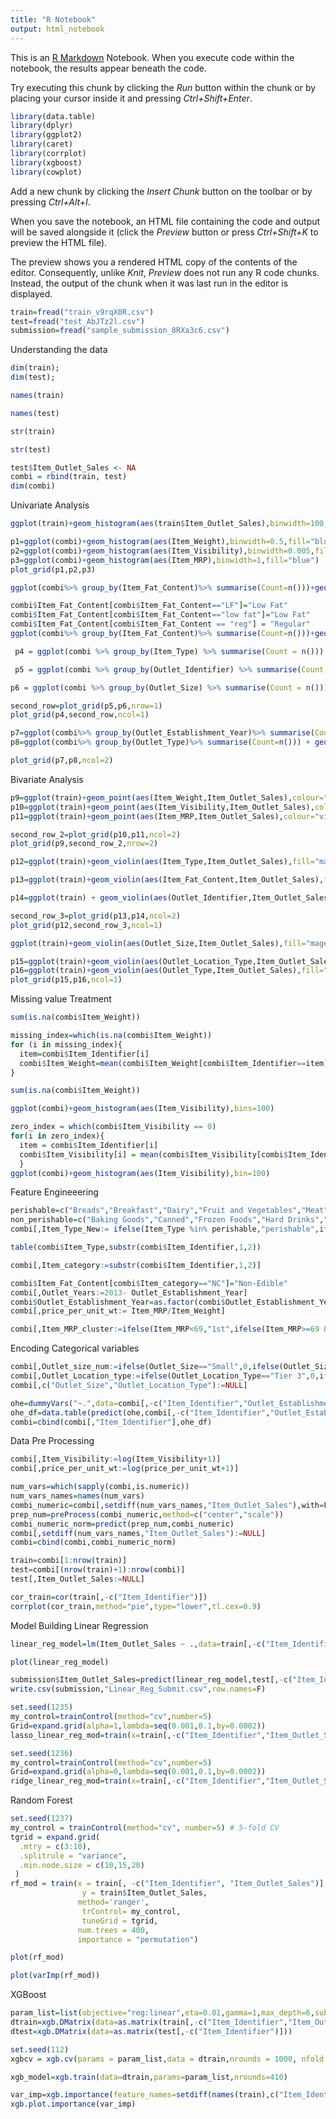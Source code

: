 ```yaml
---
title: "R Notebook"
output: html_notebook
---
```


This is an [R Markdown](http://rmarkdown.rstudio.com) Notebook. When you execute code within the notebook, the results appear beneath the code. 

Try executing this chunk by clicking the *Run* button within the chunk or by placing your cursor inside it and pressing *Ctrl+Shift+Enter*. 

```r
library(data.table)
library(dplyr)
library(ggplot2)
library(caret)
library(corrplot)
library(xgboost)
library(cowplot)
```

Add a new chunk by clicking the *Insert Chunk* button on the toolbar or by pressing *Ctrl+Alt+I*.

When you save the notebook, an HTML file containing the code and output will be saved alongside it (click the *Preview* button or press *Ctrl+Shift+K* to preview the HTML file).

The preview shows you a rendered HTML copy of the contents of the editor. Consequently, unlike *Knit*, *Preview* does not run any R code chunks. Instead, the output of the chunk when it was last run in the editor is displayed.
```r
train=fread("train_v9rqX0R.csv")
test=fread("test_AbJTz2l.csv")
submission=fread("sample_submission_8RXa3c6.csv")
```
Understanding the data
```r
dim(train);
dim(test);
```
```r
names(train)
```


```r
names(test)
```
```r
str(train)
```
```r
str(test)
```
```r
test$Item_Outlet_Sales <- NA
combi = rbind(train, test) 
dim(combi)

```
Univariate Analysis
```r
ggplot(train)+geom_histogram(aes(train$Item_Outlet_Sales),binwidth=100,fill="darkgreen")+xlab("Item_Outlet_Sales")
```
```r
p1=ggplot(combi)+geom_histogram(aes(Item_Weight),binwidth=0.5,fill="blue")
p2=ggplot(combi)+geom_histogram(aes(Item_Visibility),binwidth=0.005,fill="blue")
p3=ggplot(combi)+geom_histogram(aes(Item_MRP),binwidth=1,fill="blue")
plot_grid(p1,p2,p3)
```
```r
ggplot(combi%>% group_by(Item_Fat_Content)%>% summarise(Count=n()))+geom_bar(aes(Item_Fat_Content,Count),stat="identity",fill="coral1")
```
```r
combi$Item_Fat_Content[combi$Item_Fat_Content=="LF"]="Low Fat"
combi$Item_Fat_Content[combi$Item_Fat_Content=="low fat"]="Low Fat"
combi$Item_Fat_Content[combi$Item_Fat_Content == "reg"] = "Regular"
ggplot(combi%>% group_by(Item_Fat_Content)%>% summarise(Count=n()))+geom_bar(aes(Item_Fat_Content,Count),stat="identity",fill="coral1")
```
```r
 p4 = ggplot(combi %>% group_by(Item_Type) %>% summarise(Count = n())) +   geom_bar(aes(Item_Type, Count), stat = "identity", fill = "coral1") +  xlab("") +  geom_label(aes(Item_Type, Count, label = Count), vjust = 0.5) +  theme(axis.text.x = element_text(angle = 45, hjust = 1))+  ggtitle("Item_Type")

 p5 = ggplot(combi %>% group_by(Outlet_Identifier) %>% summarise(Count = n())) +   geom_bar(aes(Outlet_Identifier, Count), stat = "identity", fill = "coral1") +  geom_label(aes(Outlet_Identifier, Count, label = Count), vjust = 0.5) +  theme(axis.text.x = element_text(angle = 45, hjust = 1))

p6 = ggplot(combi %>% group_by(Outlet_Size) %>% summarise(Count = n())) +   geom_bar(aes(Outlet_Size, Count), stat = "identity", fill = "coral1") +  geom_label(aes(Outlet_Size, Count, label = Count), vjust = 0.5) +  theme(axis.text.x = element_text(angle = 45, hjust = 1))
```
```r
second_row=plot_grid(p5,p6,nrow=1)
plot_grid(p4,second_row,ncol=1)
```
```r
p7=ggplot(combi%>% group_by(Outlet_Establishment_Year)%>% summarise(Count=n())) + geom_bar(aes(factor(Outlet_Establishment_Year),Count),stat="identity",fill="coral1") + geom_label(aes(factor(Outlet_Establishment_Year),Count,label=Count),vjust=0.5)+theme(axis.text.x=element_text(size=8.5))
p8=ggplot(combi%>% group_by(Outlet_Type)%>% summarise(Count=n())) + geom_bar(aes(Outlet_Type,Count),stat="Identity",fill="coral1")+geom_label(aes(factor(Outlet_Type),Count,label=Count),vjust=0.5)+theme(axis.text.x=element_text(size=8.5))
```
```r
plot_grid(p7,p8,ncol=2)
```
Bivariate Analysis
```r
p9=ggplot(train)+geom_point(aes(Item_Weight,Item_Outlet_Sales),colour="violet",alpha=0.3)+theme(axis.title=element_text(size=8.5))
p10=ggplot(train)+geom_point(aes(Item_Visibility,Item_Outlet_Sales),colour="violet",alpha=0.3)+theme(axis.title=element_text(size=0.5))
p11=ggplot(train)+geom_point(aes(Item_MRP,Item_Outlet_Sales),colour="violet",alpha=0.3)+theme(axis.title=element_text(size=8.5))
```
```r
second_row_2=plot_grid(p10,p11,ncol=2)
plot_grid(p9,second_row_2,nrow=2)
```
```r
p12=ggplot(train)+geom_violin(aes(Item_Type,Item_Outlet_Sales),fill="magenta")+ theme(axis.text.x=element_text(angle=45,hjust=1),axis.text=element_text(size=6),axis.title=element_text(size=8.5))

p13=ggplot(train)+geom_violin(aes(Item_Fat_Content,Item_Outlet_Sales),fill="magenta")+theme(axis.text.x=element_text(angle=45,hjust=1),axis.text=element_text(size=8), axis.title=element_text(size=8.5))

p14=ggplot(train) + geom_violin(aes(Outlet_Identifier,Item_Outlet_Sales),fill="magenta")+ theme(axis.text.x=element_text(angle=45,hjust=1),axis.text=element_text(size=8), axis.title=element_text(size=8.5))
```
```r
second_row_3=plot_grid(p13,p14,ncol=2)
plot_grid(p12,second_row_3,ncol=1)
```
```r
ggplot(train)+geom_violin(aes(Outlet_Size,Item_Outlet_Sales),fill="magenta")
```
```r
p15=ggplot(train)+geom_violin(aes(Outlet_Location_Type,Item_Outlet_Sales),fill="magenta")
p16=ggplot(train)+geom_violin(aes(Outlet_Type,Item_Outlet_Sales),fill="magenta")
plot_grid(p15,p16,ncol=1)
```
Missing value Treatment
```r
sum(is.na(combi$Item_Weight))
```
```r
missing_index=which(is.na(combi$Item_Weight)) 
for (i in missing_index){
  item=combi$Item_Identifier[i]
  combi$Item_Weight=mean(combi$Item_Weight[combi$Item_Identifier==item],na.rm=T)
}
```
```r
sum(is.na(combi$Item_Weight))
```


```r
ggplot(combi)+geom_histogram(aes(Item_Visibility),bins=100)
```


```r
zero_index = which(combi$Item_Visibility == 0) 
for(i in zero_index){    
  item = combi$Item_Identifier[i]  
  combi$Item_Visibility[i] = mean(combi$Item_Visibility[combi$Item_Identifier == item], na.rm = T)  
  }
ggplot(combi)+geom_histogram(aes(Item_Visibility),bin=100)
```

Feature Engineeering
```r
perishable=c("Breads","Breakfast","Dairy","Fruit and Vegetables","Meat","Seafood")
non_perishable=c("Baking Goods","Canned","Frozen Foods","Hard Drinks","Health and Hygeine","Household","Soft Drinks")
combi[,Item_Type_New:= ifelse(Item_Type %in% perishable,"perishable",ifelse(Item_Type%in% non_perishable,"non_perishable","not_sure"))]
```
```r
table(combi$Item_Type,substr(combi$Item_Identifier,1,2))
```
```r
combi[,Item_category:=substr(combi$Item_Identifier,1,2)]
```


```r
combi$Item_Fat_Content[combi$Item_category=="NC"]="Non-Edible"
combi[,Outlet_Years:=2013- Outlet_Establishment_Year]
combi$Outlet_Establishment_Year=as.factor(combi$Outlet_Establishment_Year)
combi[,price_per_unit_wt:= Item_MRP/Item_Weight]
```


```r
combi[,Item_MRP_cluster:=ifelse(Item_MRP<69,"1st",ifelse(Item_MRP>=69 & Item_MRP<136,"2nd",ifelse(Item_MRP>=136 & Item_MRP <203,"3rd","4th")))]
```

Encoding  Categorical variables
```r
combi[,Outlet_size_num:=ifelse(Outlet_Size=="Small",0,ifelse(Outlet_Size=="Medium",1,2))]
combi[,Outlet_Location_type:=ifelse(Outlet_Location_Type=="Tier 3",0,ifelse(Outlet_Location_Type=="Tier 2",1,2))]
combi[,c("Outlet_Size","Outlet_Location_Type"):=NULL]
```
```r
ohe=dummyVars("~.",data=combi[,-c("Item_Identifier","Outlet_Establishment_Year","Item_Type")],fullRank = T)
ohe_df=data.table(predict(ohe,combi[,-c("Item_Identifier","Outlet_Establishment_Year","Item_Type")]))
combi=cbind(combi[,"Item_Identifier"],ohe_df)
```

Data Pre Processing
```r
combi[,Item_Visibility:=log(Item_Visibility+1)]
combi[,price_per_unit_wt:=log(price_per_unit_wt+1)]
```


```r
num_vars=which(sapply(combi,is.numeric))
num_vars_names=names(num_vars)
combi_numeric=combi[,setdiff(num_vars_names,"Item_Outlet_Sales"),with=F]
prep_num=preProcess(combi_numeric,method=c("center","scale"))
combi_numeric_norm=predict(prep_num,combi_numeric)
combi[,setdiff(num_vars_names,"Item_Outlet_Sales"):=NULL]
combi=cbind(combi,combi_numeric_norm)
```


```r
train=combi[1:nrow(train)]
test=combi[(nrow(train)+1):nrow(combi)]
test[,Item_Outlet_Sales:=NULL]
```


```r
cor_train=cor(train[,-c("Item_Identifier")])
corrplot(cor_train,method="pie",type="lower",tl.cex=0.9)
```
Model Building
Linear Regression
```r
linear_reg_model=lm(Item_Outlet_Sales ~ .,data=train[,-c("Item_Identifier")])
```
```r
plot(linear_reg_model)
```


```r
submission$Item_Outlet_Sales=predict(linear_reg_model,test[,-c("Item_Identifier")])
write.csv(submission,"Linear_Reg_Submit.csv",row.names=F)
```


```r
set.seed(1235)
my_control=trainControl(method="cv",number=5)
Grid=expand.grid(alpha=1,lambda=seq(0.001,0.1,by=0.0002))
lasso_linear_reg_mod=train(x=train[,-c("Item_Identifier","Item_Outlet_Sales")],y=train$Item_Outlet_Sales,method='glmnet',trControl=my_control,tuneGrid=Grid)
```


```r
set.seed(1236)
my_control=trainControl(method="cv",number=5)
Grid=expand.grid(alpha=0,lambda=seq(0.001,0.1,by=0.0002))
ridge_linear_reg_mod=train(x=train[,-c("Item_Identifier","Item_Outlet_Sales")],y=train$Item_Outlet_Sales,method='glmnet',trControl=my_control,tuneGrid=Grid)

```
Random Forest
```r
set.seed(1237)
my_control = trainControl(method="cv", number=5) # 5-fold CV 
tgrid = expand.grid(
  .mtry = c(3:10),
  .splitrule = "variance",
  .min.node.size = c(10,15,20)
 )
rf_mod = train(x = train[, -c("Item_Identifier", "Item_Outlet_Sales")],
                y = train$Item_Outlet_Sales,
               method='ranger',
                trControl= my_control,
                tuneGrid = tgrid,
               num.trees = 400,
               importance = "permutation")
```
```r
plot(rf_mod)
```


```r
plot(varImp(rf_mod))
```

XGBoost
```r
param_list=list(objective="reg:linear",eta=0.01,gamma=1,max_depth=6,subsample=0.8, colsample_bytree=0.5)
dtrain=xgb.DMatrix(data=as.matrix(train[,-c("Item_Identifier","Item_Outlet_Sales")]), label=train$Item_Outlet_Sales)
dtest=xgb.DMatrix(data=as.matrix(test[,-c("Item_Identifier")]))
```
```r
set.seed(112) 
xgbcv = xgb.cv(params = param_list,data = dtrain,nrounds = 1000, nfold = 5,  print_every_n = 10,early_stopping_rounds = 30, maximize = F)
```


```r
xgb_model=xgb.train(data=dtrain,params=param_list,nrounds=410)
```
```r
var_imp=xgb.importance(feature_names=setdiff(names(train),c("Item_Identifier","Item_Outlet_Sales")), model=xgb_model)
xgb.plot.importance(var_imp)
```

